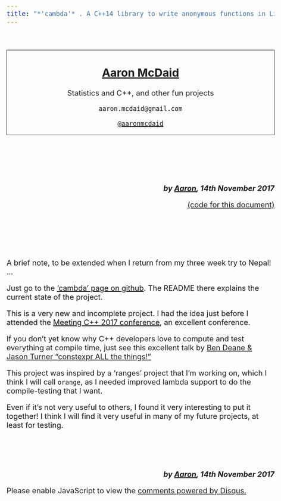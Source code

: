 ```yaml
---
title: "*'cambda'* . A C++14 library to write anonymous functions in Lisp"
---
```


<style type="text/css">
body{ font-size: 20px; }
</style>

&nbsp;

<div style="border:1px solid black ; text-align:center">

# [Aaron McDaid](https://aaronmcdaid.github.io/)

Statistics and C++, and other fun projects

`aaron.mcdaid@gmail.com`

[`@aaronmcdaid`](https://twitter.com/aaronmcdaid)
</div>

# &nbsp;

<div style="text-align:right">
***by [Aaron](https://aaronmcdaid.github.io/), 14th November 2017***

[(code for this document)](index.Rmd)
</div>

# &nbsp;

A brief note, to be extended when I return from my three week try to Nepal! ...

Just go to the ['cambda' page on github](https://github.com/aaronmcdaid/cambda).
The README there explains the current state of the project.

This is a very new and incomplete project.
I had the idea just before I attended the [Meeting C++ 2017 conference](https://www.meetingcpp.com/2017/), an excellent conference.

If you don't yet know why C++ developers love to compute and test everything at compile time, just see this excellent talk by [Ben Deane & Jason Turner "constexpr ALL the things!"](https://www.youtube.com/watch?v=HMB9oXFobJc)

This project was inspired by a 'ranges' project that I'm working on, which I think I will call `orange`, as I needed improved lambda support to do the compile-testing that I want.

Even if it's not very useful to others, I found it very interesting to put it together!
I think I will find it very useful in many of my future projects, at least for testing.

&nbsp;

&nbsp;
<div style="text-align:right">
***by [Aaron](https://aaronmcdaid.github.io/), 14th November 2017***
</div>

<div id="disqus_thread"></div>
<script type="text/javascript">
    /* * * CONFIGURATION VARIABLES: EDIT BEFORE PASTING INTO YOUR WEBPAGE * * */
    var disqus_shortname = 'aaron-mcdaid'; // required: replace example with your forum shortname
    /* * * DON'T EDIT BELOW THIS LINE * * */
    (function() {
        var dsq = document.createElement('script'); dsq.type = 'text/javascript'; dsq.async = true;
        dsq.src = '//' + disqus_shortname + '.disqus.com/embed.js';
        (document.getElementsByTagName('head')[0] || document.getElementsByTagName('body')[0]).appendChild(dsq);
    })();
</script>
<noscript>Please enable JavaScript to view the <a href="http://disqus.com/?ref_noscript">comments powered by Disqus.</a></noscript>
